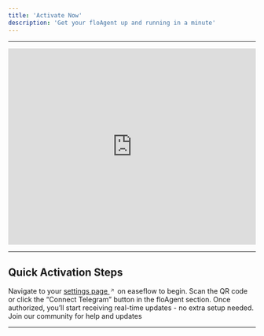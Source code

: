 ```yaml
---
title: 'Activate Now'
description: 'Get your floAgent up and running in a minute'
---
```


---
<iframe
  width="100%"
  height="400"
  src="https://www.youtube.com/embed/G2wpnFpDR5Q?modestbranding=1&controls=1&rel=0&iv_load_policy=3&fs=1&disablekb=1"
  title="floAgent Introduction Video"
  frameborder="0"
  allow="accelerometer; autoplay; clipboard-write; encrypted-media; gyroscope; picture-in-picture"
  allowfullscreen
  style={{borderRadius: '8px'}}
></iframe>

---

## Quick Activation Steps

<Steps>
  <Step title="Head to Your Settings">
    Navigate to your <a href="https://app.easeflow.io/settings" target="_blank" rel="noopener noreferrer">settings page <svg width="12" height="12" viewBox="0 0 12 12" fill="none" xmlns="http://www.w3.org/2000/svg" style={{display: 'inline', marginLeft: '2px'}}><path d="M3.5 3V2.5H8.5V7.5H8V3.70711L3.85355 7.85355L3.14645 7.14645L7.29289 3H3.5Z" fill="currentColor"/></svg></a> on easeflow to begin.
  </Step>
  <Step title="Connect Telegram">
    Scan the QR code or click the “Connect Telegram” button in the floAgent section.
  </Step>
  <Step title="You’re In">
    Once authorized, you’ll start receiving real-time updates - no extra setup needed.
  </Step>
</Steps>



<CardGroup cols={2}>
  <Card title="Get Support" icon="message-circle" href="https://discord.com/channels/1217243890352914552/1220638161407836241">
    Join our community for help and updates
  </Card>
</CardGroup>

---